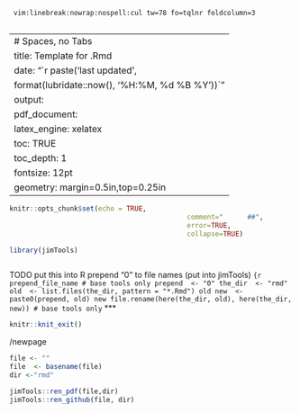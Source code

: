 
	 vim:linebreak:nowrap:nospell:cul tw=78 fo=tqlnr foldcolumn=3 
	 
--- 
# Spaces, no Tabs
title: Template for .Rmd 
date: "`r paste('last updated', 
    format(lubridate::now(), '%H:%M, %d %B %Y'))`"
output: 
  pdf_document: 
    latex_engine: xelatex
toc: TRUE 
toc_depth:  1 
fontsize: 12pt 
geometry: margin=0.5in,top=0.25in 
---


<!-- 
set cul   "cursorline
cc=+1			"colorcolumn is 1 more than tw

vim: to format all urls for md
s/https.*/[&]()/g
-->


```r
knitr::opts_chunk$set(echo = TRUE,  
											comment="      ##",  
											error=TRUE, 
											collapse=TRUE) 
```

<!--  RENDER:  see bottom -->

```r
library(jimTools) 
``` 


```r
```
TODO   put this into R
prepend "0" to file names (put into jimTools)
```{r prepend_file_name
# base tools only
prepend  <- "0"
the_dir  <- "rmd"
old  <- list.files(the_dir, pattern = "*.Rmd")
old
new  <- paste0(prepend, old)
new
file.rename(here(the_dir, old), here(the_dir, new))
# base tools only
```
***

```r
knitr::knit_exit() 
```

/newpage

```r
file <- "" 
file  <- basename(file) 
dir <-"rmd"

jimTools::ren_pdf(file,dir)
jimTools::ren_github(file, dir)
```
